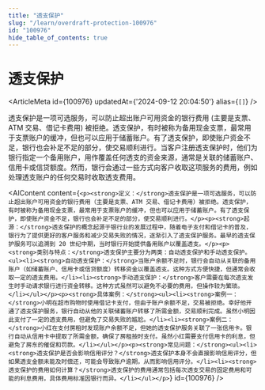 ```yaml
---
title: "透支保护"
slug: "/learn/overdraft-protection-100976"
id: "100976"
hide_table_of_contents: true
---
```



# 透支保护

<ArticleMeta id={100976} updatedAt={'2024-09-12 20:04:50'} alias={`[]`} />
<div className='border-solid border-b border-t-0 my-4 border-[var(--ifm-color-gray-300)]' />

透支保护是一项可选服务，可以防止超出账户可用资金的银行费用 (主要是支票、ATM 交易、借记卡费用) 被拒绝。透支保护，有时被称为备用现金支票，最常用于支票账户的缓冲，但也可以应用于储蓄账户。有了透支保护，即使账户资金不足，银行也会补足不足的部分，使交易顺利进行。当客户注册透支保护时，他们为银行指定一个备用账户，用作覆盖任何透支的资金来源，通常是关联的储蓄账户、信用卡或信贷额度。然而，银行会通过一些方式向客户收取这项服务的费用，例如处理透支账户的任何交易时收取透支费用。

<AIContent content={`<p><strong>定义：</strong>透支保护是一项可选服务，可以防止超出账户可用资金的银行费用（主要是支票、ATM 交易、借记卡费用）被拒绝。透支保护，有时被称为备用现金支票，最常用于支票账户的缓冲，但也可以应用于储蓄账户。有了透支保护，即使账户资金不足，银行也会补足不足的部分，使交易顺利进行。</p><p><strong>起源：</strong>透支保护的概念起源于银行业的发展过程中，随着电子支付和借记卡的普及，银行为了提供更好的客户服务和减少交易失败的情况，逐渐引入了透支保护服务。最早的透支保护服务可以追溯到 20 世纪中期，当时银行开始提供备用账户以覆盖透支。</p><p><strong>类别与特点：</strong>透支保护主要分为两类：自动透支保护和手动透支保护。<ul><li><strong>自动透支保护：</strong>当账户余额不足时，银行会自动从关联的备用账户（如储蓄账户、信用卡或信贷额度）转移资金以覆盖透支。这种方式方便快捷，但通常会收取一定的透支费用。</li><li><strong>手动透支保护：</strong>客户需要在每次透支发生时手动请求银行进行资金转移。这种方式虽然可以避免不必要的费用，但操作较为繁琐。</li></ul></p><p><strong>具体案例：</strong><ul><li><strong>案例一：</strong>小明在超市购物时使用借记卡支付，但由于账户余额不足，交易被拒绝。幸好他开通了透支保护服务，银行自动从他的关联储蓄账户转移了所需金额，交易顺利完成。虽然小明因此支付了一定的透支费用，但避免了交易失败的尴尬。</li><li><strong>案例二：</strong>小红在支付房租时发现账户余额不足，但她的透支保护服务关联了一张信用卡。银行自动从信用卡中提取了所需金额，确保了房租按时支付。虽然小红需要支付信用卡的利息，但避免了房东的催促和罚款。</li></ul></p><p><strong>常见问题：</strong><ul><li><strong>透支保护是否会影响信用评分？</strong>透支保护本身不会直接影响信用评分，但如果透支金额未能及时偿还，可能会导致账户逾期，从而影响信用评分。</li><li><strong>透支保护的费用如何计算？</strong>透支保护的费用通常包括每次透支交易的固定费用和可能的利息费用，具体费用标准因银行而异。</li></ul></p>`} id={100976} />
